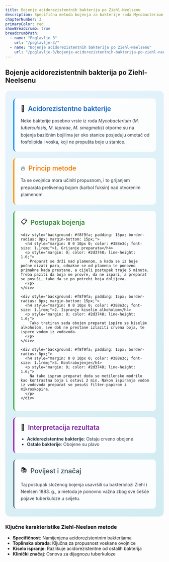 ```yaml
---
title: Bojenje acidorezistentnih bakterija po Ziehl-Neelsenu
description: Specifična metoda bojenja za bakterije roda Mycobacterium otporne na standardna bojenja
chapterNumber: 3
primaryColor: red
showBreadcrumb: true
breadcrumbPath:
  - name: "Poglavlje 3"
    url: "/poglavlje-3/"
  - name: "Bojenje acidorezistentnih bakterija po Ziehl-Neelsenu"
    url: "/poglavlje-3/bojenje-acidorezistentnih-bakterija-po-ziehl-neelsenu/"
---
```


## Bojenje acidorezistentnih bakterija po Ziehl-Neelsenu

<div style="background: linear-gradient(135deg, #e8f4fd 0%, #d1ecf1 100%); border-radius: 15px; padding: 25px; margin: 20px 0;">
  
  <div style="background: rgba(255,255,255,0.9); padding: 20px; border-radius: 10px; margin-bottom: 20px; border-left: 4px solid #2196f3;">
    <div style="display: flex; align-items: center; margin-bottom: 15px;">
      <span style="font-size: 20px; margin-right: 10px;">🦠</span>
      <h3 style="margin: 0; color: #1565c0; font-size: 1.3rem; font-weight: 600;">Acidorezistentne bakterije</h3>
    </div>
    <p style="margin: 0; color: #2d3748; line-height: 1.6;">
      Neke bakterije posebno vrste iz roda <em>Mycobacterium</em> (<em>M. tuberculosis</em>, <em>M. lepreae</em>, <em>M. smegmatis</em>) otporne su na bojenja bazičnim bojilima jer oko stanice posjeduju omotač od fosfolipida i voska, koji ne propušta boje u stanice.
    </p>
  </div>

  <div style="background: rgba(255,255,255,0.9); padding: 20px; border-radius: 10px; margin-bottom: 20px; border-left: 4px solid #ff9800;">
    <div style="display: flex; align-items: center; margin-bottom: 15px;">
      <span style="font-size: 20px; margin-right: 10px;">🔥</span>
      <h3 style="margin: 0; color: #f57c00; font-size: 1.3rem; font-weight: 600;">Princip metode</h3>
    </div>
    <p style="margin: 0; color: #2d3748; line-height: 1.6;">
      Ta se ovojnica mora učiniti propusnom, i to grijanjem preparata prelivenog bojom (karbol fuksin) nad otvorenim plamenom.
    </p>
  </div>

  <div style="background: rgba(255,255,255,0.9); padding: 20px; border-radius: 10px; margin-bottom: 20px; border-left: 4px solid #4caf50;">
    <div style="display: flex; align-items: center; margin-bottom: 15px;">
      <span style="font-size: 20px; margin-right: 10px;">📋</span>
      <h3 style="margin: 0; color: #388e3c; font-size: 1.3rem; font-weight: 600;">Postupak bojenja</h3>
    </div>
    
    <div style="background: #f8f9fa; padding: 15px; border-radius: 8px; margin-bottom: 15px;">
      <h4 style="margin: 0 0 10px 0; color: #388e3c; font-size: 1.1rem;">1. Grijanje preparata</h4>
      <p style="margin: 0; color: #2d3748; line-height: 1.6;">
        Preparat se drži nad plamenom, a kada se iz boje počne dizati para, odmakne se od plamena te ponovno primakne kada prestane, a cijeli postupak traje 5 minuta. Treba paziti da boja ne provre, da ne ispari, a preparat se posuši, tako da se po potrebi boja dolijeva.
      </p>
    </div>
    
    <div style="background: #f8f9fa; padding: 15px; border-radius: 8px; margin-bottom: 15px;">
      <h4 style="margin: 0 0 10px 0; color: #388e3c; font-size: 1.1rem;">2. Ispranje kiselim alkoholom</h4>
      <p style="margin: 0; color: #2d3748; line-height: 1.6;">
        Tako tretiran sada obojen preparat ispire se kiselim alkoholom, sve dok ne prestane izlaziti crvena boja, te ispere vodom iz vodovoda.
      </p>
    </div>
    
    <div style="background: #f8f9fa; padding: 15px; border-radius: 8px;">
      <h4 style="margin: 0 0 10px 0; color: #388e3c; font-size: 1.1rem;">3. Kontrabojenje</h4>
      <p style="margin: 0; color: #2d3748; line-height: 1.6;">
        Na tako ispran preparat doda se metilensko modrilo kao kontrastna boja i ostavi 2 min. Nakon ispiranja vodom iz vodovoda preparat se posuši filter-papirom i mikroskopira.
      </p>
    </div>
  </div>

  <div style="background: rgba(255,255,255,0.9); padding: 20px; border-radius: 10px; margin-bottom: 20px; border-left: 4px solid #9c27b0;">
    <div style="display: flex; align-items: center; margin-bottom: 15px;">
      <span style="font-size: 20px; margin-right: 10px;">🔬</span>
      <h3 style="margin: 0; color: #7b1fa2; font-size: 1.3rem; font-weight: 600;">Interpretacija rezultata</h3>
    </div>
    <ul style="margin: 0; padding-left: 20px; color: #2d3748;">
      <li><strong>Acidorezistentne bakterije</strong>: Ostaju crveno obojene</li>
      <li><strong>Ostale bakterije</strong>: Obojene su plavo</li>
    </ul>
  </div>

  <div style="background: rgba(255,255,255,0.9); padding: 20px; border-radius: 10px; border-left: 4px solid #607d8b;">
    <div style="display: flex; align-items: center; margin-bottom: 15px;">
      <span style="font-size: 20px; margin-right: 10px;">📚</span>
      <h3 style="margin: 0; color: #455a64; font-size: 1.3rem; font-weight: 600;">Povijest i značaj</h3>
    </div>
    <p style="margin: 0; color: #2d3748; line-height: 1.6;">
      Taj postupak složenog bojenja usavršili su bakteriolozi Ziehl i Neelsen 1883. g., a metoda je ponovno važna zbog sve češće pojave tuberkuloze u svijetu.
    </p>
  </div>

</div>

### Ključne karakteristike Ziehl-Neelsen metode

- **Specifičnost**: Namijenjena acidorezistentnim bakterijama
- **Toplinska obrada**: Ključna za propusnost voskane ovojnice
- **Kiselo ispranje**: Razlikuje acidorezistentne od ostalih bakterija
- **Klinički značaj**: Osnova za dijagnozu tuberkuloze